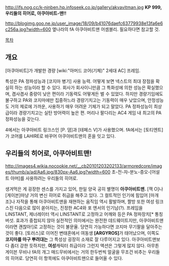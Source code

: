 http://ifs.nog.cc/k-ninben.hp.infoseek.co.jp/gallery/akvavitman.jpg
'''KP 999, 우리들의 히어로, 아쿠아비트-맨!!'''

http://blogimg.goo.ne.jp/user_image/18/09/b41076daefc63779938e13fa6e6c256a.jpg?width=600
옆나라의 fA 아쿠아비트맨 어셈블리. 필요하다면 참고할 것.

[[목차]]
== 개요 ==
[아쿠아비트]가 개발한 경량 [wiki:"아머드 코어(기체)" 2세대 AC] 프레임.

특성은 PA 정파성능과 [코지마 병기] 사용 능력. 어떻게 보면 넥스트의 최대 장점을 확실히 하는 성능이라 할 수 있다. 회사가 회사이니만큼 그 특화성에 의한 성능은 확실했으며, 겸사겸사 중량이 낮은 편이라 기동력도 어떻게든 벌 수 있었다. 하지만 경량기임에도 불구하고 PA와 코지마에만 집중하느라 경량기치고는 기동력이 매우 낮았으며, 안정성능도 거의 제로에 가까운, 사용하기 매우 어려운 기체가 되고 말았다.
PA 정파성능이 최상급이라 경량기치고는 실탄 방어력이 높은 편. 머리나 팔다리는 AC4 게임 내 최고의 PA정파성능을 갖는다.

4에서는 아쿠아비트 링크스인 [P. 댐]과 [테페스 V]가 사용했으며. fA에서는 [토티엔트]가 코어를 LAHIRE로 바꾸어 아쿠아비트맨의 혼을 잇고 있다.

== 우리들의 히어로, 아쿠아비트맨! ==
http://images4.wikia.nocookie.net/__cb20101203202133/armoredcore/images/thumb/a/ad/Aa6.jpg/830px-Aa6.jpg?width=600
초-전-자-분노-증오-[어설트 아머]를 사용하려는 우리들의 히어로.

생겨먹은 게 굉장한 센스를 가지고 있어, 한일 양국 공히 별명이 '''아쿠아비트맨.''' [잭 O]나 [게이븐]마냥 거의 변신 히어로 취급을 해주고 있다. 그 컬트적인 인기에 힘입어 [마개조]나 자작을 통해 아쿠아비트맨을 재현하는 움직임 역시 활발하며, 짤방 또한 여성 링크스진 다음으로 많이 쏟아지는, 진정한 AC4와 포 엔서의 인기남(?). 프레임을 LINSTANT, 제너레이터 역시 LINSTANT로 고정하고 어깨와 등은 PA 정파장치[* 통칭 버섯. 효과가 중첩되지 않아 실전적인 의미에서는 완전한 데드웨이트지만, 아쿠아비트맨이라면 괜찮아!]로 고정하는 것이 불문율. 당연히 가능하다면 코지마 무기팔을 달아주는 것이 좋다.
[토러스]로 이어진 변태혼에서 여동생 '''[ARGYROS]'''가 태어났으며, 이쪽도 '''코지마를 마구 뿌려대는''' 그 특성상 굉장히 소재로 잘 다루어지고 있다. 아쿠아비트맨보다 좀더 강한 듯하지만, '''여성'''캐릭터 취급이라 그런지 액션은 그렇게 많지 않다.
아무튼 게이븐 무비나 fA의 개그 매드무비에서는 거의 한두번씩 얼굴을 무조건 비추는 우리들의 히어로. 당연히 이 항목에도 아쿠아비트맨으로 들어올 수 있다.
